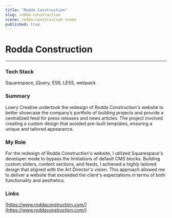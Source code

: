 ```yaml
---
title: "Rodda Construction"
slug: rodda-construction
scene: rodda-construction-scene
published: true
---
```


<div className="flex flex-col w-full h-fit gap-y-16">
<div className="flex flex-col w-full min-h-[calc(75vh-var(--header-height))] justify-center">
<Container>

# Rodda Construction

---

### Tech Stack

Squarespace, jQuery, ES6, LESS, webpack

</Container>
</div>
<Container>

### Summary

Lowry Creative undertook the redesign of Rodda Construction's website to better showcase the company’s portfolio of building projects and provide a centralized feed for press releases and news articles. The project involved creating a custom design that avoided pre-built templates, ensuring a unique and tailored appearance.

### My Role

For the redesign of Rodda Construction's website, I utilized Squarespace's developer mode to bypass the limitations of default CMS blocks. Building custom sliders, content sections, and feeds, I achieved a highly tailored design that aligned with the Art Director's vision. This approach allowed me to deliver a website that exceeded the client's expectations in terms of both functionality and aesthetics.

### Links

[https://www.roddaconstruction.com/](https://www.roddaconstruction.com/)

</Container>
</div>
